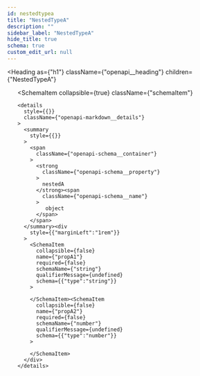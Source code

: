 ```yaml
---
id: nestedtypea
title: "NestedTypeA"
description: ""
sidebar_label: "NestedTypeA"
hide_title: true
schema: true
custom_edit_url: null
---
```



<Heading
  as={"h1"}
  className={"openapi__heading"}
  children={"NestedTypeA"}
>
</Heading>





<ul>
  <SchemaItem
    collapsible={false}
    name={"type"}
    required={true}
    schemaName={"string"}
    qualifierMessage={"**Possible values:** [`nestedTypeA`]"}
    schema={{"type":"string","enum":["nestedTypeA"]}}
  >
    
  </SchemaItem><SchemaItem
    collapsible={true}
    className={"schemaItem"}
  >
    <details
      style={{}}
      className={"openapi-markdown__details"}
    >
      <summary
        style={{}}
      >
        <span
          className={"openapi-schema__container"}
        >
          <strong
            className={"openapi-schema__property"}
          >
            nestedA
          </strong><span
            className={"openapi-schema__name"}
          >
             object
          </span>
        </span>
      </summary><div
        style={{"marginLeft":"1rem"}}
      >
        <SchemaItem
          collapsible={false}
          name={"propA1"}
          required={false}
          schemaName={"string"}
          qualifierMessage={undefined}
          schema={{"type":"string"}}
        >
          
        </SchemaItem><SchemaItem
          collapsible={false}
          name={"propA2"}
          required={false}
          schemaName={"number"}
          qualifierMessage={undefined}
          schema={{"type":"number"}}
        >
          
        </SchemaItem>
      </div>
    </details>
  </SchemaItem>
</ul>
            
